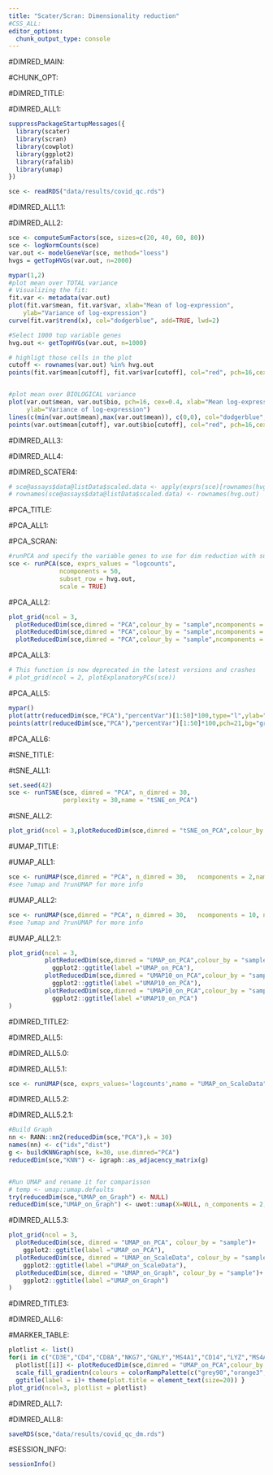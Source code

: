 ```yaml
---
title: "Scater/Scran: Dimensionality reduction"
#CSS_ALL:
editor_options:
  chunk_output_type: console
---
```


#DIMRED_MAIN:

#CHUNK_OPT:

#DIMRED_TITLE:

#DIMRED_ALL1:

```r
suppressPackageStartupMessages({
  library(scater)
  library(scran)
  library(cowplot)
  library(ggplot2)
  library(rafalib)
  library(umap)
})

sce <- readRDS("data/results/covid_qc.rds")
```

#DIMRED_ALL1.1:

#DIMRED_ALL2:

```r
sce <- computeSumFactors(sce, sizes=c(20, 40, 60, 80))
sce <- logNormCounts(sce)
var.out <- modelGeneVar(sce, method="loess")
hvgs = getTopHVGs(var.out, n=2000)

mypar(1,2)
#plot mean over TOTAL variance
# Visualizing the fit:
fit.var <- metadata(var.out)
plot(fit.var$mean, fit.var$var, xlab="Mean of log-expression",
    ylab="Variance of log-expression")
curve(fit.var$trend(x), col="dodgerblue", add=TRUE, lwd=2)

#Select 1000 top variable genes
hvg.out <- getTopHVGs(var.out, n=1000)

# highligt those cells in the plot
cutoff <- rownames(var.out) %in% hvg.out
points(fit.var$mean[cutoff], fit.var$var[cutoff], col="red", pch=16,cex=.6)


#plot mean over BIOLOGICAL variance
plot(var.out$mean, var.out$bio, pch=16, cex=0.4, xlab="Mean log-expression",
     ylab="Variance of log-expression")
lines(c(min(var.out$mean),max(var.out$mean)), c(0,0), col="dodgerblue", lwd=2)
points(var.out$mean[cutoff], var.out$bio[cutoff], col="red", pch=16,cex=.6)

```

#DIMRED_ALL3:

#DIMRED_ALL4:

#DIMRED_SCATER4:

```r
# sce@assays$data@listData$scaled.data <- apply(exprs(sce)[rownames(hvg.out),,drop=FALSE],2,function(x) scale(x,T,T))
# rownames(sce@assays$data@listData$scaled.data) <- rownames(hvg.out)
```


#PCA_TITLE:

#PCA_ALL1:

#PCA_SCRAN:

```r
#runPCA and specify the variable genes to use for dim reduction with subset_row
sce <- runPCA(sce, exprs_values = "logcounts",
              ncomponents = 50,
              subset_row = hvg.out,
              scale = TRUE)
```

#PCA_ALL2:

```r
plot_grid(ncol = 3,
  plotReducedDim(sce,dimred = "PCA",colour_by = "sample",ncomponents = 1:2,point_size = 0.6),
  plotReducedDim(sce,dimred = "PCA",colour_by = "sample",ncomponents = 3:4,point_size = 0.6),
  plotReducedDim(sce,dimred = "PCA",colour_by = "sample",ncomponents = 5:6,point_size = 0.6) )

```

#PCA_ALL3:

```r
# This function is now deprecated in the latest versions and crashes
# plot_grid(ncol = 2, plotExplanatoryPCs(sce))
```

#PCA_ALL5:

```r
mypar()
plot(attr(reducedDim(sce,"PCA"),"percentVar")[1:50]*100,type="l",ylab="% variance",xlab="Principal component #")
points(attr(reducedDim(sce,"PCA"),"percentVar")[1:50]*100,pch=21,bg="grey",cex=.5)
```

#PCA_ALL6:

#tSNE_TITLE:

#tSNE_ALL1:

```r
set.seed(42)
sce <- runTSNE(sce, dimred = "PCA", n_dimred = 30,
               perplexity = 30,name = "tSNE_on_PCA")
```

#tSNE_ALL2:

```r
plot_grid(ncol = 3,plotReducedDim(sce,dimred = "tSNE_on_PCA",colour_by = "sample"))
```


#UMAP_TITLE:

#UMAP_ALL1:

```r
sce <- runUMAP(sce,dimred = "PCA", n_dimred = 30,   ncomponents = 2,name = "UMAP_on_PCA")
#see ?umap and ?runUMAP for more info
```

#UMAP_ALL2:

```r
sce <- runUMAP(sce,dimred = "PCA", n_dimred = 30,   ncomponents = 10, name = "UMAP10_on_PCA")
#see ?umap and ?runUMAP for more info
```

#UMAP_ALL2.1:

```r
plot_grid(ncol = 3,
          plotReducedDim(sce,dimred = "UMAP_on_PCA",colour_by = "sample")+
            ggplot2::ggtitle(label ="UMAP_on_PCA"),
          plotReducedDim(sce,dimred = "UMAP10_on_PCA",colour_by = "sample",ncomponents = 1:2)+
            ggplot2::ggtitle(label ="UMAP10_on_PCA"),
          plotReducedDim(sce,dimred = "UMAP10_on_PCA",colour_by = "sample",ncomponents = 3:4)+
            ggplot2::ggtitle(label ="UMAP10_on_PCA")
)
```


#DIMRED_TITLE2:

#DIMRED_ALL5:

#DIMRED_ALL5.0:

#DIMRED_ALL5.1:

```r
sce <- runUMAP(sce, exprs_values='logcounts',name = "UMAP_on_ScaleData")
```

#DIMRED_ALL5.2:

#DIMRED_ALL5.2.1:

```r
#Build Graph
nn <- RANN::nn2(reducedDim(sce,"PCA"),k = 30)
names(nn) <- c("idx","dist")
g <- buildKNNGraph(sce, k=30, use.dimred="PCA")
reducedDim(sce,"KNN") <- igraph::as_adjacency_matrix(g)


#Run UMAP and rename it for comparisson
# temp <- umap::umap.defaults
try(reducedDim(sce,"UMAP_on_Graph") <- NULL)
reducedDim(sce,"UMAP_on_Graph") <- uwot::umap(X=NULL, n_components = 2, nn_method=nn)
```


#DIMRED_ALL5.3:

```r
plot_grid(ncol = 3,
  plotReducedDim(sce, dimred = "UMAP_on_PCA", colour_by = "sample")+
    ggplot2::ggtitle(label ="UMAP_on_PCA"),
  plotReducedDim(sce, dimred = "UMAP_on_ScaleData", colour_by = "sample")+
    ggplot2::ggtitle(label ="UMAP_on_ScaleData"),
  plotReducedDim(sce, dimred = "UMAP_on_Graph", colour_by = "sample")+
    ggplot2::ggtitle(label ="UMAP_on_Graph")
)
```

#DIMRED_TITLE3:


#DIMRED_ALL6:

#MARKER_TABLE:

```r
plotlist <- list()
for(i in c("CD3E","CD4","CD8A","NKG7","GNLY","MS4A1","CD14","LYZ","MS4A7","FCGR3A","CST3","FCER1A")){
  plotlist[[i]] <- plotReducedDim(sce,dimred = "UMAP_on_PCA",colour_by = i,by_exprs_values = "logcounts") +
  scale_fill_gradientn(colours = colorRampPalette(c("grey90","orange3","firebrick","firebrick","red","red" ))(10)) +
  ggtitle(label = i)+ theme(plot.title = element_text(size=20)) }
plot_grid(ncol=3, plotlist = plotlist)
```


#DIMRED_ALL7:

#DIMRED_ALL8:

```r
saveRDS(sce,"data/results/covid_qc_dm.rds")
```

#SESSION_INFO:

```r
sessionInfo()
```
